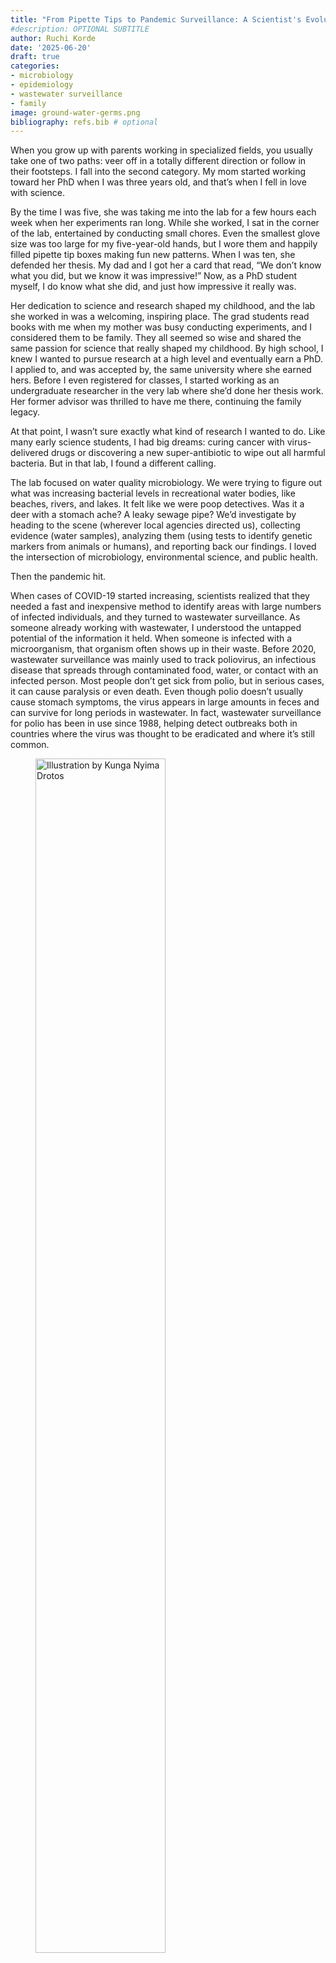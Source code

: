 ```yaml
---
title: "From Pipette Tips to Pandemic Surveillance: A Scientist's Evolution"
#description: OPTIONAL SUBTITLE
author: Ruchi Korde
date: '2025-06-20'
draft: true
categories:
- microbiology
- epidemiology
- wastewater surveillance
- family
image: ground-water-germs.png
bibliography: refs.bib # optional
---
```


When you grow up with parents working in specialized fields, you usually take
one of two paths: veer off in a totally different direction or follow in their
footsteps. I fall into the second category. My mom started working toward her
PhD when I was three years old, and that's when I fell in love with science.

By the time I was five, she was taking me into the lab for a few hours each week
when her experiments ran long. While she worked, I sat in the corner of the lab,
entertained by conducting small chores. Even the smallest glove size was too
large for my five-year-old hands, but I wore them and happily filled pipette tip
boxes making fun new patterns.  When I was ten, she defended her thesis. My dad
and I got her a card that read, "We don't know what you did, but we know it was
impressive!" Now, as a PhD student myself, I do know what she did, and just how
impressive it really was.

Her dedication to science and research shaped my childhood, and the lab she
worked in was a welcoming, inspiring place. The grad students read books with me
when my mother was busy conducting experiments, and I considered them to be
family. They all seemed so wise and shared the same passion for science that
really shaped my childhood. By high school, I knew I wanted to pursue research
at a high level and eventually earn a PhD. I applied to, and was accepted by,
the same university where she earned hers. Before I even registered for classes,
I started working as an undergraduate researcher in the very lab where she'd
done her thesis work. Her former advisor was thrilled to have me there,
continuing the family legacy.

At that point, I wasn't sure exactly what kind of research I wanted to do. Like
many early science students, I had big dreams: curing cancer with
virus-delivered drugs or discovering a new super-antibiotic to wipe out all
harmful bacteria. But in that lab, I found a different calling.

The lab focused on water quality microbiology. We were trying to figure out what
was increasing bacterial levels in recreational water bodies, like beaches,
rivers, and lakes. It felt like we were poop detectives. Was it a deer with a
stomach ache? A leaky sewage pipe? We'd investigate by heading to the scene
(wherever local agencies directed us), collecting evidence (water samples),
analyzing them (using tests to identify genetic markers from animals or humans),
and reporting back our findings. I loved the intersection of microbiology,
environmental science, and public health.

Then the pandemic hit.

When cases of COVID-19 started increasing, scientists realized that they needed
a fast and inexpensive method to identify areas with large numbers of infected
individuals, and they turned to wastewater surveillance. As someone already
working with wastewater, I understood the untapped potential of the information
it held. When someone is infected with a microorganism, that organism often
shows up in their waste. Before 2020, wastewater surveillance was mainly used to
track poliovirus, an infectious disease that spreads through contaminated food,
water, or contact with an infected person. Most people don't get sick from
polio, but in serious cases, it can cause paralysis or even death. Even though
polio doesn't usually cause stomach symptoms, the virus appears in large amounts
in feces and can survive for long periods in wastewater. In fact, wastewater
surveillance for polio has been in use since 1988, helping detect outbreaks both
in countries where the virus was thought to be eradicated and where it's still
common.

::: {.flex-container .align-center}
![Illustration by Kunga Nyima Drotos](ground-water-germs.png){width=70%}
:::

The first scientists to track SARS-CoV-2 in wastewater were in the Netherlands.
They successfully estimated how many people were infected in a city, before
clinical case numbers started to rise. Though COVID-19 doesn't typically cause
gastrointestinal symptoms, high levels of SARS-CoV-2 were found in patients'
fecal samples. That breakthrough prompted governments around the world to fund
and expand wastewater surveillance programs [@medema_presence_2020].

Building on that success, scientists began looking even deeper. Today, we use
wastewater surveillance to monitor not just viruses like Influenza A, mpox, and
norovirus, but also fungi like Candida auris (which resists many antifungal
treatments), and even antibiotic resistance genes.

And we're not stopping there.

A newer approach, wastewater sequencing, goes beyond identifying whether a virus
is present. It looks at which version is present. For example, in January 2021,
there were two variants of SARS-CoV-2 circulating, alpha and beta, and it was
crucial to differentiate between them because beta was believed to be more
infectious. If alpha could infect two people, beta might infect three. That may
not seem like a huge difference, but it matters at the population level.
Sequencing can give public health officials early warnings about which variants
were spreading and helped shape decisions to slow the spread.

I found this combination of sequencing and surveillance fascinating, and it's
what led me to where I am now. I'm currently a second-year PhD student designing
a method to sequence different Influenza A sub-clades from wastewater. A
sub-clade is a group of influenza viruses that have similar genetic backgrounds,
and being able to sort a virus in this way can help track its circulation.
Influenza viruses are classified based on their genetic makeup, particularly a
segment called "H." You may have heard of H5N1 or bird flu in the news. This
specific subtype has been around since the late 1990s, but recently a new
sub-clade has emerged, one that can infect cows
[@american_veterinary_medical_association_avian_2025;
 @caserta_spillover_2024; @mostafa_avian_2024]. That's raising alarms about
whether it could jump to other mammals, like humans.

Right now, wastewater surveillance can detect if H5N1 is present. But what we
can't yet confirm is whether it's the more dangerous sub-clade circulating in
cows, or just one that's commonly circulating in birds. That's where my work
comes in. I hope to use wastewater sequencing to tell the difference. If we can
do that, we'll not only help prevent the spread of bird flu, but also reduce
unnecessary fear when people hear that H5N1 was detected in their local
wastewater. I am working on a protocol that will identify sources of fecal
matter in wastewater and the sub-clade of influenza A virus that is circulating.
This protocol can eventually be implemented across the country and potentially
globally to use in response to detections of H5N1 in wastewater.

To me, the role of a scientist is to expand the knowledge in my field in a way
that directly benefits my community. Research like my own has led to discoveries
that have saved millions of lives.  As I learned from my mother early on,
science is about understanding how the world works, and using that understanding
to create a better, safer, and more informed society.

<hr>

::: {.callout-note title="About the author" style="" icon=false}
Ruchi Korde is a second year PhD candidate in the Department of Microbiology and
Immunology at the University of Michigan Medical School. They have a Bachelor's
degree in Microbiology with a minor in General Public Health. Outside of the
lab, Ruchi enjoys trying new restaurants and watching Formula 1 races.
:::

::: {.flex-container .align-center}
![Ruchi next to a replica of the Broad Street Pump in London, a reminder of the
severe cholera outbreak in 1854 where John Snow hypothesized that contaminated
water from a particular pump was the source of the outbreak, rather than the
popular theory that the infectious agent was transmitted by "miasma" or bad air.
Snow's work shaped the modern epidemiology field as we know
it.](ruchi-korde.jpg){width=70%}
:::
